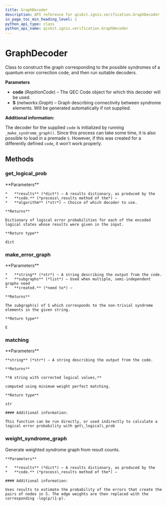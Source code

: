 ```yaml
---
title: GraphDecoder
description: API reference for qiskit.ignis.verification.GraphDecoder
in_page_toc_min_heading_level: 1
python_api_type: class
python_api_name: qiskit.ignis.verification.GraphDecoder
---
```


# GraphDecoder

<Class id="qiskit.ignis.verification.GraphDecoder" github="https://github.com/qiskit-community/qiskit-ignis/tree/stable/0.3/qiskit/ignis/verification/topological_codes/fitters.py" signature="GraphDecoder(code, S=None)">
  Class to construct the graph corresponding to the possible syndromes of a quantum error correction code, and then run suitable decoders.

  **Parameters**

  *   **code** (*RepitionCode*) – The QEC Code object for which this decoder will be used.
  *   **S** (*networkx.Graph*) – Graph describing connectivity between syndrome elements. Will be generated automatically if not supplied.

  **Additional information:**

  The decoder for the supplied `code` is initialized by running `_make_syndrome_graph()`. Since this process can take some time, it is also possible to load in a premade `S`. However, if this was created for a differently defined `code`, it won’t work properly.

  ## Methods

  ### get\_logical\_prob

  <Function id="qiskit.ignis.verification.GraphDecoder.get_logical_prob" name="get_logical_prob" signature="GraphDecoder.get_logical_prob(results, algorithm='matching')">
    **Parameters**

    *   **results** (*dict*) – A results dictionary, as produced by the
    *   **code.** (*process\_results method of the*) –
    *   **algorithm** (*str*) – Choice of which decoder to use.

    **Returns**

    Dictionary of logical error probabilities for each of the encoded logical states whose results were given in the input.

    **Return type**

    dict
  </Function>

  ### make\_error\_graph

  <Function id="qiskit.ignis.verification.GraphDecoder.make_error_graph" name="make_error_graph" signature="GraphDecoder.make_error_graph(string, subgraphs=None)">
    **Parameters**

    *   **string** (*str*) – A string describing the output from the code.
    *   **subgraphs** (*list*) – Used when multiple, semi-independent graphs need
    *   **created.** (*need to*) –

    **Returns**

    The subgraph(s) of S which corresponds to the non-trivial syndrome elements in the given string.

    **Return type**

    E
  </Function>

  ### matching

  <Function id="qiskit.ignis.verification.GraphDecoder.matching" name="matching" signature="GraphDecoder.matching(string)">
    **Parameters**

    **string** (*str*) – A string describing the output from the code.

    **Returns**

    **A string with corrected logical values,**

    computed using minimum weight perfect matching.

    **Return type**

    str

    #### Additional information:

    This function can be run directly, or used indirectly to calculate a logical error probability with get\_logical\_prob
  </Function>

  ### weight\_syndrome\_graph

  <Function id="qiskit.ignis.verification.GraphDecoder.weight_syndrome_graph" name="weight_syndrome_graph" signature="GraphDecoder.weight_syndrome_graph(results)">
    Generate weighted syndrome graph from result counts.

    **Parameters**

    *   **results** (*dict*) – A results dictionary, as produced by the
    *   **code.** (*process\_results method of the*) –

    #### Additional information:

    Uses results to estimate the probability of the errors that create the pairs of nodes in S. The edge weights are then replaced with the corresponding -log(p/(1-p).
  </Function>
</Class>

